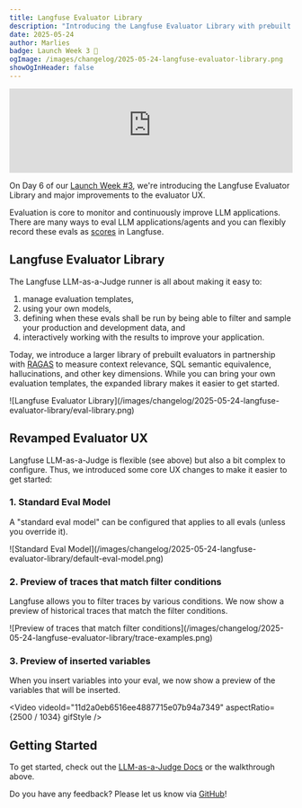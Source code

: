```yaml
---
title: Langfuse Evaluator Library
description: "Introducing the Langfuse Evaluator Library with prebuilt evaluators. Plus, enjoy a revamped UX with trace and variable previews for easier LLM evaluation."
date: 2025-05-24
author: Marlies
badge: Launch Week 3 🚀
ogImage: /images/changelog/2025-05-24-langfuse-evaluator-library.png
showOgInHeader: false
---
```



<ChangelogHeader />

<iframe
  width="100%"
  className="aspect-video rounded border mt-6"
  src="https://www.youtube-nocookie.com/embed/KTRz9Tv4CEE"
  title="Langfuse Evaluator Library"
  frameBorder="0"
  allow="accelerometer; autoplay; clipboard-write; encrypted-media; gyroscope; picture-in-picture"
  allowFullScreen
></iframe>

On Day 6 of our [Launch Week #3](/blog/2025-05-19-launch-week-3), we're introducing the Langfuse Evaluator Library and major improvements to the evaluator UX.

Evaluation is core to monitor and continuously improve LLM applications. There are many ways to eval LLM applications/agents and you can flexibly record these evals as [scores](/docs/scores/overview) in Langfuse.

## Langfuse Evaluator Library

The Langfuse LLM-as-a-Judge runner is all about making it easy to:

1. manage evaluation templates,
2. using your own models,
3. defining when these evals shall be run by being able to filter and sample your production and development data, and
4. interactively working with the results to improve your application.

Today, we introduce a larger library of prebuilt evaluators in partnership with [RAGAS](https://docs.ragas.io/en/stable/) to measure context relevance, SQL semantic equivalence, hallucinations, and other key dimensions.
While you can bring your own evaluation templates, the expanded library makes it easier to get started.

<Frame>
  ![Langfuse Evaluator
  Library](/images/changelog/2025-05-24-langfuse-evaluator-library/eval-library.png)
</Frame>

## Revamped Evaluator UX

Langfuse LLM-as-a-Judge is flexible (see above) but also a bit complex to configure. Thus, we introduced some core UX changes to make it easier to get started:

### 1. Standard Eval Model

A "standard eval model" can be configured that applies to all evals (unless you override it).

<Frame>
  ![Standard Eval
  Model](/images/changelog/2025-05-24-langfuse-evaluator-library/default-eval-model.png)
</Frame>

### 2. Preview of traces that match filter conditions

Langfuse allows you to filter traces by various conditions. We now show a preview of historical traces that match the filter conditions.

<Frame>
  ![Preview of traces that match filter
  conditions](/images/changelog/2025-05-24-langfuse-evaluator-library/trace-examples.png)
</Frame>

### 3. Preview of inserted variables

When you insert variables into your eval, we now show a preview of the variables that will be inserted.

<Video
  videoId="11d2a0eb6516ee4887715e07b94a7349"
  aspectRatio={2500 / 1034}
  gifStyle
/>

## Getting Started

To get started, check out the [LLM-as-a-Judge Docs](/docs/scores/model-based-evals) or the walkthrough above.

Do you have any feedback? Please let us know via [GitHub](/issues)!
